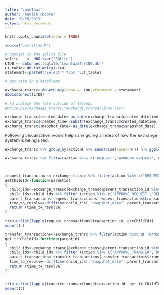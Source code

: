 ```yaml
---
title: "LeanTaas"
author: "Aadish Chopra"
date: "9/25/2019"
output: html_document
---
```


```r
knitr::opts_chunk$set(echo = TRUE)
```




```r
source("bootstrap.R")

# connect to the sqlite file
sqlite    <- dbDriver("SQLite")
LTDB <- dbConnect(sqlite,"LeanTaaSTestDB.db")
LT_table<-dbListTables(LTDB)
statement<-paste0("Select * from ",LT_table)

# get data in a dataframe

exchange_transc<-dbGetQuery(conn = LTDB,statement = statement)
dbDisconnect(LTDB)

# to analyze the file outside of tableau
#write.csv(exchange_transc,"exchange_transactions.csv")


```



```r
exchange_transc$created_date<-as_date(exchange_transc$created_datetime)
exchange_transc$created_time<-substr(exchange_transc$created_datetime,12,19)
exchange_transc$snapshot_date<-as_date(exchange_transc$snapshot_date)


```


Following visualization would help us in giving an idea of how the exchange system is being used. 

```r

exchange_transc %>% group_by(action) %>% summarise(count=n()) %>% ggplot(.,mapping = aes(x=action,y=count,fill=action))+geom_bar(stat = 'identity')

```




```r

exchange_transc %>% filter(action %in% c('REQUEST','APPROVE_REQUEST','DENY_REQUEST')) %>% count(action)



request_transactions<-exchange_transc %>% filter(action %in% c('REQUEST'))
getChildId<-function(parentid)
{
  child_ids<-exchange_transc[exchange_transc$parent_transaction_id %in% parentid,]
  child_ids<-child_ids %>% filter (action %in% c('APPROVE_REQUEST','DENY_REQUEST'))
  parent_transaction<-request_transactions[request_transactions$transaction_id %in% parentid,]
  time_to_resolve<-difftime(child_ids[,"snapshot_date"],parent_transaction[,"created_date"])
  return (time_to_resolve)
}

ttr<-unlist(lapply(request_transactions$transaction_id, getChildId))
mean(ttr)

```



```r

transfer_transactions<-exchange_transc %>% filter(action %in% c('TRANSFER'))
get_tr_ChildId<-function(parentid)
{
  child_ids<-exchange_transc[exchange_transc$parent_transaction_id %in% parentid,]
  child_ids<-child_ids %>% filter (action %in% c('APPROVE_TRANSFER','DENY_TRANSFER'))
  parent_transaction<-transfer_transactions[transfer_transactions$transaction_id %in% parentid,]
  time_to_resolve<-difftime(child_ids[,"snapshot_date"],parent_transaction[,"created_date"])
  return (time_to_resolve)
}


ttt<-unlist(lapply(transfer_transactions$transaction_id, get_tr_ChildId))
mean(ttt)



```

